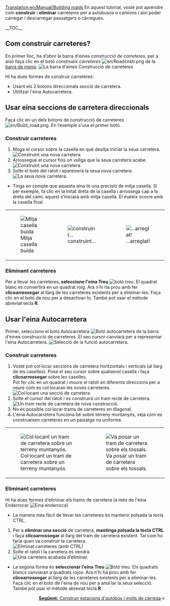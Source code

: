 [[Translation:en/Manual/Building roads]]
{{ca/Tutorial}}
<!-- for search bot mainly -->
En aquest tutorial, vosté pot aprendre com '''construir''' i '''eliminar''' carreteres per a autobusos o camions i així poder carregar i descarregar passatgers o càrregues.

__TOC__
==Com construir carreteres?==
En primer lloc, ha d’obrir la barra d'eines ''construcció de carreteres'', per a això faça clic en el botó ''construeix carreteres'' [[File:en/Roadcnstr.png]] de la [[ca/Manual/Interfície del joc#La barra de menú|barra de menú]]:
[[File:ca/Road construction.png|none|frame|La barra d'eines Construcció de carreteres]]

Hi ha dues formes de construir carreteres:
* Usant els 2 botons direccionals secció de carretera.
* Utilitzar l'eina Autocarretera.

==Usar eina seccions de carretera direccionals==
Faça clic en un dels botons de construcció de carreteres [[File:en/Build road.png]]. En l’exemple s’usa el primer botó.

===Construir carreteres===
# Moga el cursor sobre la casella en què desitja iniciar la seua carretera.<br/>[[File:ca/Build roads01.png|none|frame|Construint una nova carretera.]]
# Arrossegue el cursor fins on vullga que la seua carretera acabe.<br/>[[File:ca/Build roads02.png|none|frame|Construint una nova carretera.]]
# Solte el botó del ratolí i apareixerà la seua nova carretera.<br/>[[File:ca/Build roads03.png|none|frame|La seua nova carretera.]]

* Tinga en compte que aquesta eina té una precisió de mitja casella. Si per exemple, fa clic en la mitat dreta de la casella i arrossega cap a la dreta del camí, aquest s’iniciarà amb mitja casella. El mateix ocorre amb la casella final.
{|
|[[File:en/Build roads04.png|none|frame|Mitja casella buida]]
|[[File:en/Build roads05.png|none|frame|construint...]]
|[[File:en/Build roads06.png|none|frame|...arreglat!]]
|}

===Eliminant carreteres===
Per a llevar les carreteres, '''seleccione l'eina Treu''' [[File:en/Toggle clear active.png|botó treu]]. El quadrat blanc es convertirà en un quadrat roig. Ara n’hi ha prou amb fer '''clicoarrossegar''' al llarg de les carreteres existents per a eliminar-les. Faça clic en el botó de nou per a desactivar-lo. També pot usar el mètode abreviat tecla '''R'''.

==Usar l'eina Autocarretera==
Primer, seleccione el botó Autocarretera [[File:en/Autoroad.png|Botó autocarretera]] de la barra d'eines construcció de carreteres. El seu cursor canviarà per a representar l'eina Autocarretera.
[[File:ca/AutoroadTut1.png|none|frame|Selecció de la funció autocarretera.]]
===Construir carreteres===
#Vosté pot col·locar seccions de carretera horitzontals i verticals (al llarg de les caselles). Pose el seu cursor sobre qualsevol casella i faça '''clicoarrossegar''' sobre les caselles.<br/>Pot fer clic en un quadrat i moure el ratolí en diferents direccions per a veure com es col·locaran les noves carreteres.<br/>[[File:en/AutoroadTut2.png|none|frame|Col·locant una secció de carretera.]]
#Solte el cursor del ratolí i es construirà un tram recte de carretera.<br/>[[File:en/AutoroadTut3.png|none|frame|Un tram recte de carretera de nova construcció.]]
#No és possible col·locar trams de carreteres en diagonal.
#L'eina Autocarretera funciona bé sobre terreny muntanyós, veja com es construeixen carreteres en un paisatge no uniforme.
{|
| [[File:en/AutoroadTut5.png|none|frame|Col·locant un tram de carretera sobre un terreny muntanyós.]]
| [[File:en/AutoroadTut6.png|none|frame|Va posar un tram de carretera sobre els tossals.]]
|}
===Eliminant carreteres===
Hi ha dues formes d’eliminar els trams de carretera (a més de l'eina Enderrocar [[File:en/Clear title.png|Eina enderroca]])

* La manera més fàcil de llevar les carreteres és mantenir polsada la tecla CTRL.

# Per a '''eliminar una secció''' de carretera, '''mantinga polsada la tecla CTRL''' i faça '''clicoarrossegar''' al llarg del tram de carretera existent. Tal com ho faria quan va construir la carretera.<br/>[[File:en/AutoroadTut7.png|none|frame|Eliminat carreteres (amb CTRL)]]
# Solte el ratolí i la carretera es vendrà.<br/>[[File:en/AutoroadTut8.png|none|frame|Una carretera acabada d’eliminar.]]

* La segona forma és '''seleccionar l'eina Treu''' [[File:en/Toggle clear active.png|Botó treu]]. Els quadrats blancs canviaran a quadrats rojos. Ara n’hi ha prou amb fer '''clicoarrossegar''' al llarg de les carreteres existents per a eliminar-les. Faça clic en el botó de l'eina de nou per a anul·lar la seua selecció. També pot usar el mètode abreviat tecla '''R'''.

<span style="float: right">[[ca/Manual/Construir estacions d'autobús i molls de càrrega|'''Següent:''' Construir estacions d'autobús i molls de càrrega]] &raquo;</span>